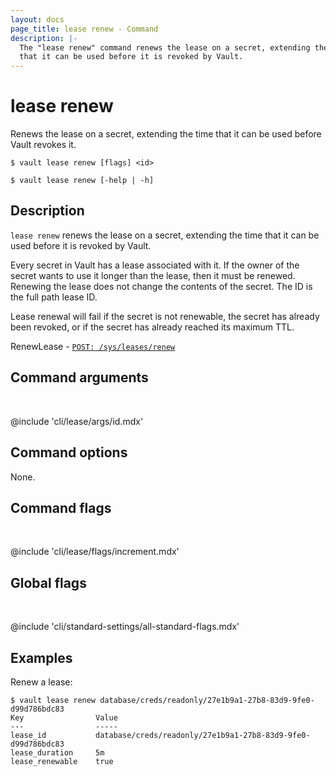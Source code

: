 ```yaml
---
layout: docs
page_title: lease renew - Command
description: |-
  The "lease renew" command renews the lease on a secret, extending the time
  that it can be used before it is revoked by Vault.
---
```


# lease renew

Renews the lease on a secret, extending the time that it can be used before 
Vault revokes it.

<CodeBlockConfig hideClipboard>

```shell-session
$ vault lease renew [flags] <id>

$ vault lease renew [-help | -h]
```

</CodeBlockConfig>

## Description

`lease renew` renews the lease on a secret, extending the time that
it can be used before it is revoked by Vault.

Every secret in Vault has a lease associated with it. If the owner of the
secret wants to use it longer than the lease, then it must be renewed.
Renewing the lease does not change the contents of the secret. The ID is the
full path lease ID.

Lease renewal will fail if the secret is not renewable, the secret has already
been revoked, or if the secret has already reached its maximum TTL.

<Tip title="Related API endpoints">

RenewLease - [`POST: /sys/leases/renew`](/vault/api-docs/system/leases#renew-lease)

</Tip>

## Command arguments

<br />

@include 'cli/lease/args/id.mdx'

## Command options

None.

## Command flags

<br />

@include 'cli/lease/flags/increment.mdx'

## Global flags

<br />

@include 'cli/standard-settings/all-standard-flags.mdx'

## Examples

Renew a lease:

```shell-session
$ vault lease renew database/creds/readonly/27e1b9a1-27b8-83d9-9fe0-d99d786bdc83
Key                Value
---                -----
lease_id           database/creds/readonly/27e1b9a1-27b8-83d9-9fe0-d99d786bdc83
lease_duration     5m
lease_renewable    true
```